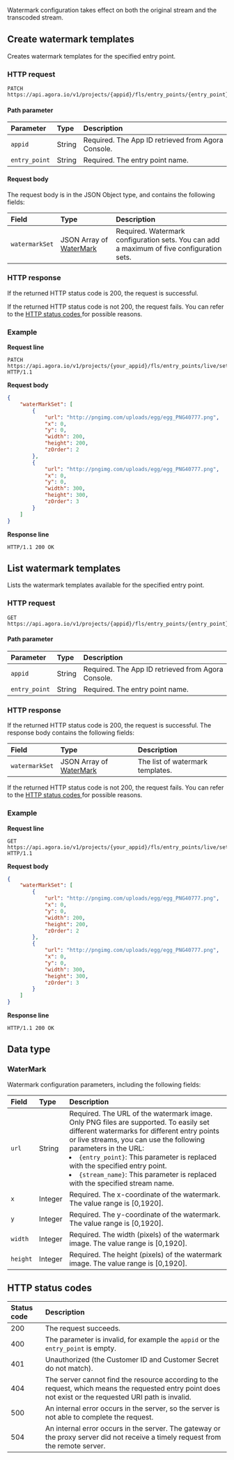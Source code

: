 
Watermark configuration takes effect on both the original stream and the transcoded stream.

## Create watermark templates

Creates watermark templates for the specified entry point.

### HTTP request

```http
PATCH https://api.agora.io/v1/projects/{appid}/fls/entry_points/{entry_point}/settings/watermark
```

#### Path parameter

| Parameter | Type | Description |
| :------------ | :----- | :----------------------------------- |
| `appid` | String | Required. The App ID retrieved from Agora Console. |
| `entry_point` | String | Required. The entry point name. |

#### Request body

The request body is in the JSON Object type, and contains the following fields:

| Field | Type | Description |
| :------------- | :---------------------------------------- | :---------------------------------------- |
| `watermarkSet` | JSON Array of [WaterMark](#watermark) | Required. Watermark configuration sets. You can add a maximum of five configuration sets. |

### HTTP response

If the returned HTTP status code is 200, the request is successful.

If the returned HTTP status code is not 200, the request fails. You can refer to the [HTTP status codes ](#http-code)for possible reasons.

### Example

**Request line**

```http
PATCH https://api.agora.io/v1/projects/{your_appid}/fls/entry_points/live/settings/watermark HTTP/1.1
```

**Request body**

```json
{
    "waterMarkSet": [
        {
            "url": "http://pngimg.com/uploads/egg/egg_PNG40777.png",
            "x": 0,
            "y": 0,
            "width": 200,
            "height": 200,
            "zOrder": 2
        },
        {
            "url": "http://pngimg.com/uploads/egg/egg_PNG40777.png",
            "x": 0,
            "y": 0,
            "width": 300,
            "height": 300,
            "zOrder": 3
        }
    ]
}
```

**Response line**

```http
HTTP/1.1 200 OK
```

## List watermark templates

Lists the watermark templates available for the specified entry point.

### HTTP request

```http
GET https://api.agora.io/v1/projects/{appid}/fls/entry_points/{entry_point}/settings/watermark
```

#### Path parameter

| Parameter | Type | Description |
| :------------ | :----- | :----------------------------------- |
| `appid` | String | Required. The App ID retrieved from Agora Console. |
| `entry_point` | String | Required. The entry point name. |

### HTTP response

If the returned HTTP status code is 200, the request is successful. The response body contains the following fields:

| Field | Type | Description |
| :------------- | :---------------------------------------- | :------------- |
| `watermarkSet` | JSON Array of [WaterMark](#watermark) | The list of watermark templates. |

If the returned HTTP status code is not 200, the request fails. You can refer to the [HTTP status codes ](#http-code)for possible reasons.

### Example

**Request line**

```http
GET https://api.agora.io/v1/projects/{your_appid}/fls/entry_points/live/settings/watermark HTTP/1.1
```

**Request body**

```json
{
    "waterMarkSet": [
        {
            "url": "http://pngimg.com/uploads/egg/egg_PNG40777.png",
            "x": 0,
            "y": 0,
            "width": 200,
            "height": 200,
            "zOrder": 2
        },
        {
            "url": "http://pngimg.com/uploads/egg/egg_PNG40777.png",
            "x": 0,
            "y": 0,
            "width": 300,
            "height": 300,
            "zOrder": 3
        }
    ]
}
```

**Response line**

```http
HTTP/1.1 200 OK
```

## Data type

### WaterMark

Watermark configuration parameters, including the following fields:

| Field | Type | Description |
| :------- | :------ | :----------------------------------------------------------- |
| `url` | String | Required. The URL of the watermark image. Only PNG files are supported. To easily set different watermarks for different entry points or live streams, you can use the following parameters in the URL:<li>`{entry_point}`: This parameter is replaced with the specified entry point.</li><li>`{stream_name}`: This parameter is replaced with the specified stream name.</li> |
| `x` | Integer | Required. The x-coordinate of the watermark. The value range is [0,1920]. |
| `y` | Integer | Required. The y-coordinate of the watermark. The value range is [0,1920]. |
| `width` | Integer | Required. The width (pixels) of the watermark image. The value range is [0,1920]. |
| `height` | Integer | Required. The height (pixels) of the watermark image. The value range is [0,1920]. |


<a name="http-code"></a>
## HTTP status codes

| Status code | Description |
| :----- | :----------------------------------------------------------- |
| 200 | The request succeeds. |
| 400 | The parameter is invalid, for example the `appid` or the `entry_point` is empty. |
| 401 | Unauthorized (the Customer ID and Customer Secret do not match). |
| 404 | The server cannot find the resource according to the request, which means the requested entry point does not exist or the requested URI path is invalid. |
| 500 | An internal error occurs in the server, so the server is not able to complete the request. |
| 504 | An internal error occurs in the server. The gateway or the proxy server did not receive a timely request from the remote server. |